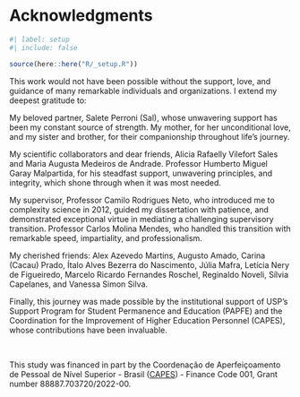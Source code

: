 <!-- %:::% .common h1 begin %:::% -->
# Acknowledgments {.unnumbered}
<!-- %:::% .common h1 end %:::% -->

```r
#| label: setup
#| include: false

source(here::here("R/_setup.R"))
```

<!-- %:::% acknowledgments body begin %:::% -->
This work would not have been possible without the support, love, and guidance of many remarkable individuals and organizations. I extend my deepest gratitude to:

```{=latex}
\smallskip
```

My beloved partner, Salete Perroni (Sal), whose unwavering support has been my constant source of strength. My mother, for her unconditional love, and my sister and brother, for their companionship throughout life's journey.

My scientific collaborators and dear friends, Alicia Rafaelly Vilefort Sales and Maria Augusta Medeiros de Andrade. Professor Humberto Miguel Garay Malpartida, for his steadfast support, unwavering principles, and integrity, which shone through when it was most needed.

My supervisor, Professor Camilo Rodrigues Neto, who introduced me to complexity science in 2012, guided my dissertation with patience, and demonstrated exceptional virtue in mediating a challenging supervisory transition. Professor Carlos Molina Mendes, who handled this transition with remarkable speed, impartiality, and professionalism.

My cherished friends: Alex Azevedo Martins, Augusto Amado, Carina (Cacau) Prado, Ítalo Alves Bezerra do Nascimento, Júlia Mafra, Letícia Nery de Figueiredo, Marcelo Ricardo Fernandes Roschel, Reginaldo Noveli, Sílvia Capelanes, and Vanessa Simon Silva.

Finally, this journey was made possible by the institutional support of USP's Support Program for Student Permanence and Education (PAPFE) and the Coordination for the Improvement of Higher Education Personnel (CAPES), whose contributions have been invaluable.

::: {.content-visible when-format="html"}
<br>
:::

```{=latex}
\smallskip
\begingroup
\renewcommand{\baselinestretch}{1}
```

\noindent This study was financed in part by the Coordenação de Aperfeiçoamento de Pessoal de Nível Superior - Brasil ([CAPES](https://www.gov.br/capes/)) - Finance Code 001, Grant number 88887.703720/2022-00.

```{=latex}
\endgroup
```
<!-- %:::% acknowledgments body end %:::% -->
